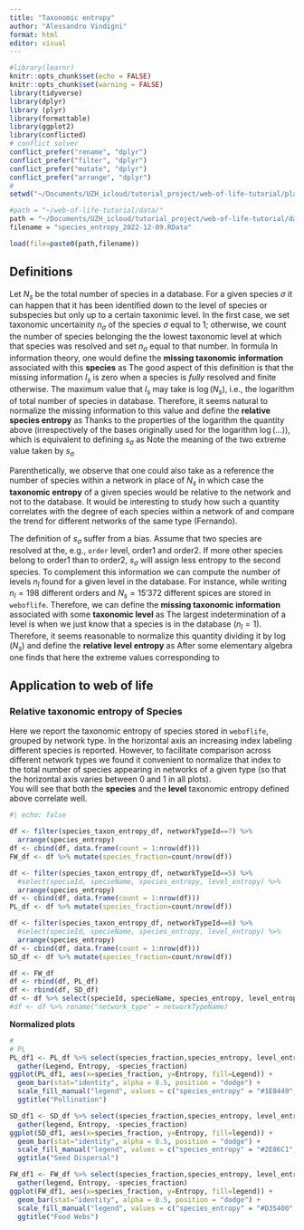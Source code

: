 ```yaml
---
title: "Taxonomic entropy"
author: "Alessandro Vindigni"
format: html
editor: visual
---
```

```r
#library(learnr)
knitr::opts_chunk$set(echo = FALSE)
knitr::opts_chunk$set(warning = FALSE)
library(tidyverse)
library(dplyr)
library (plyr)
library(formattable)
library(ggplot2)
library(conflicted)
# conflict solver
conflict_prefer("rename", "dplyr")
conflict_prefer("filter", "dplyr")
conflict_prefer("mutate", "dplyr")
conflict_prefer("arrange", "dplyr")
#
setwd("~/Documents/UZH_icloud/tutorial_project/web-of-life-tutorial/playground/")

#path = "~/web-of-life-tutorial/data/"
path = "~/Documents/UZH_icloud/tutorial_project/web-of-life-tutorial/data/"
filename = "species_entropy_2022-12-09.RData"

load(file=paste0(path,filename))

```


## Definitions 

Let $N_s$ be the total number of species in a database. For a given species $\sigma$ it can happen that it has been identified down to the level of species or subspecies but only up to a certain taxonimic level. 
In the first case, we set taxonomic uncertainity $n_\sigma$ of the species $\sigma$ equal to 1; otherwise, we count the number of species belonging the the lowest taxonomic level at which that species was resolved and set $n_\sigma$ equal to that number. 
In formula 
\begin{equation}
\begin{cases}
&n_\sigma = 1  \\
&n_\sigma = \text{species in the lowest taxonomic level} 
\end{cases}
\end{equation}
In information theory, one would define the **missing taxonomic information** associated with this **species** as 
\begin{equation}
I_\sigma = \log(n_\sigma)  
\end{equation}
The good aspect of this definition is that the missing information $I_s$ is zero when a species is *fully* resolved and finite otherwise. The maximum value that $I_s$ may take is  $\log(N_s)$, i.e., the logarithm of total number of species in database. Therefore, it seems natural to normalize the missing information to this value and define the **relative species entropy** as 
\begin{equation}
s_\sigma =\frac{\log(n_\sigma)}{\log(N_s)}  \,. 
\end{equation}
Thanks to the properties of the logarithm the quantity above 
\begin{equation}
s_\sigma =\log_{N_s}(n_\sigma) 
\end{equation}
(irrespectively of the bases originally used for the logarithm $\log(\dots)$), which is equivalent to defining $s_\sigma$ as 
\begin{equation}
n_\sigma = N_s^{s_\sigma} \,. 
\end{equation}
Note the meaning of the two extreme value taken by $s_\sigma$ 
\begin{equation}
\begin{cases}
&s_\sigma = 0 \quad  \text{taxonomy fully determined}  \\
&s_\sigma = 1 \quad  \text{taxonomy fully undetermined} 
\end{cases}
\end{equation}


Parenthetically, we observe that one could also take as a reference the number of species within a network in place of 
$N_s$ in which case the **taxonomic entropy** of a given species would be relative to the network and not to the database. It would be interesting to study how such a quantity correlates with the degree of each species within a network of and compare the trend for different networks of the same type (Fernando). 


The definition of $s_\sigma$ suffer from a bias. Assume that two species are resolved at the, e.g., `order` level, order1 and order2. If more other species belong to order1 than to order2, $s_\sigma$ will assign less entropy to the second species. 
To complement this information we can compute the number of levels $n_l$ found for a given level in the database. For instance, while writing $n_l = 198$ different orders  and $N_s = 15'372$ different spices are stored in `weboflife`.  Therefore, we can define the **missing taxonomic information** associated with some **taxonomic level** as 
\begin{equation}
I_l = \log(\frac{N_s}{n_l})   
\end{equation}
The largest indetermination of a level is when we just know that a species is in the database ($n_l=1$). Therefore, it seems reasonable to normalize this quantity dividing it by $\log(N_s)$ and define the **relative level entropy** as 
\begin{equation}
s_l = \frac{\log(\frac{N_s}{n_l})}{\log(N_s)} = 1 - \log_{N_s}(n_l)  \,.
\end{equation}
After some elementary algebra one finds that 
\begin{equation}
n_l = N_s^{1 -s_l}   \,, 
\end{equation}
here the extreme values corresponding to 
\begin{equation}
\begin{cases}
&s_l = 0 \quad  \text{lowest possible taxonomic level (species/subspecies)}  \\
&s_l = 1 \quad  \text{taxonomic level unknown (the whole database)} \,.
\end{cases}
\end{equation}



## Application to web of life 

### Relative taxonomic entropy of Species   
  
Here we report the taxonomic entropy of species stored in `weboflife`, grouped by network type. In the horizontal axis an increasing index labeling different species is reported. However, to facilitate comparison  across different network types we found it convenient to normalize that index to the total number of species appearing in networks of a given type (so that the horizontal axis varies between 0 and 1 in all plots).    
You will see that both the **species** and the **level** taxonomic entropy defined above correlate well. 


```r
#| echo: false

df <- filter(species_taxon_entropy_df, networkTypeId==7) %>% 
  arrange(species_entropy) 
df <- cbind(df, data.frame(count = 1:nrow(df)))
FW_df <- df %>% mutate(species_fraction=count/nrow(df)) 

df <- filter(species_taxon_entropy_df, networkTypeId==5) %>% 
  #select(specieId, specieName, species_entropy, level_entropy) %>%
  arrange(species_entropy) 
df <- cbind(df, data.frame(count = 1:nrow(df)))
PL_df <- df %>% mutate(species_fraction=count/nrow(df)) 

df <- filter(species_taxon_entropy_df, networkTypeId==6) %>% 
  #select(specieId, specieName, species_entropy, level_entropy) %>%
  arrange(species_entropy) 
df <- cbind(df, data.frame(count = 1:nrow(df)))
SD_df <- df %>% mutate(species_fraction=count/nrow(df)) 

df <- FW_df
df <- rbind(df, PL_df)
df <- rbind(df, SD_df)
df <- df %>% select(specieId, specieName, species_entropy, level_entropy, networkTypeName, count, species_fraction)
#df <- df %>% rename("network_type" = networkTypeName)

```

**Normalized plots** 

```r
# 
# PL 
PL_df1 <- PL_df %>% select(species_fraction,species_entropy, level_entropy) %>%  
  gather(Legend, Entropy, -species_fraction)
ggplot(PL_df1, aes(x=species_fraction, y=Entropy, fill=Legend)) +
  geom_bar(stat="identity", alpha = 0.5, position = "dodge") + 
  scale_fill_manual("legend", values = c("species_entropy" = "#1E8449", "level_entropy" = "#9B59B6")) + 
  ggtitle("Pollination") 
```

```r
SD_df1 <- SD_df %>% select(species_fraction,species_entropy, level_entropy) %>%  
  gather(legend, Entropy, -species_fraction)
ggplot(SD_df1, aes(x=species_fraction, y=Entropy, fill=legend)) +
  geom_bar(stat="identity", alpha = 0.5, position = "dodge") + 
  scale_fill_manual("legend", values = c("species_entropy" = "#2E86C1", "level_entropy" = "#9B59B6")) + 
  ggtitle("Seed Dispersal") 
```


```r
FW_df1 <- FW_df %>% select(species_fraction,species_entropy, level_entropy) %>%  
  gather(legend, Entropy, -species_fraction)
ggplot(FW_df1, aes(x=species_fraction, y=Entropy, fill=legend)) +
  geom_bar(stat="identity", alpha = 0.5, position = "dodge") + 
  scale_fill_manual("legend", values = c("species_entropy" = "#D35400", "level_entropy" = "#9B59B6")) + 
  ggtitle("Food Webs") 
```


